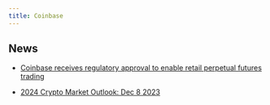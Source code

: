 ```yaml
---
title: Coinbase
---
```


## News

- [Coinbase receives regulatory approval to enable retail perpetual futures trading](https://www.coinbase.com/blog/coinbase-receives-regulatory-approval-to-enable-retail-perpetual-futures)

- [2024 Crypto Market Outlook: Dec 8 2023](https://coinbase.bynder.com/m/c8c6fdc663f44b5/original/2024-Crypto-Market-Outlook-V3.pdf)